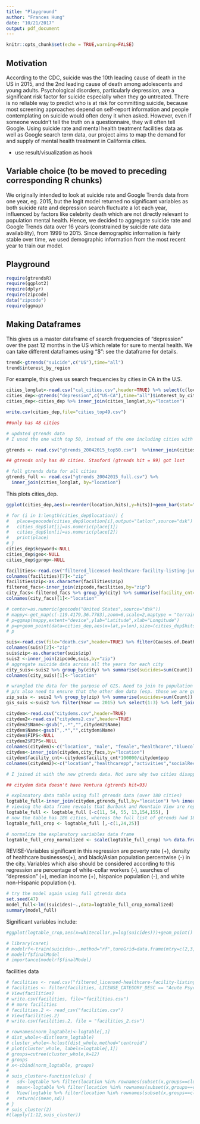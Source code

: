 ```yaml
---
title: "Playground"
author: "Frances Hung"
date: "10/21/2017"
output: pdf_document
---
```


```r
knitr::opts_chunk$set(echo = TRUE,warning=FALSE)
```
## Motivation

According to the CDC, suicide was the 10th leading cause of death in the US in 2015, and the 2nd leading cause of death among adolescents and young adults. Psychological disorders, particularly depression, are a significant risk factor for suicide especially when they go untreated. There is no reliable way to predict who is at risk for committing suicide, because most screening approaches depend on self-report information and people contemplating on suicide would often deny it when asked. However, even if someone wouldn't tell the truth on a questionnaire, they will often tell Google. Using suicide rate and mental health treatment facilities data as well as Google search term data, our project aims to map the demand for and supply of mental health treatment in California cities.

- use result/visualization as hook

## Variable choice (to be moved to preceding corresponding R chunks)

We originally intended to look at suicide rate and Google Trends data from one year, eg. 2015, but the logit model returned no significant variables as both suicide rate and depression search fluctuate a lot each year, influenced by factors like celebrity death which are not directly relevant to population mental health. Hence, we decided to aggregate suicide rate and Google Trends data over 16 years (constrained by suicide rate data availability), from 1999 to 2015. Since demographic information is fairly stable over time, we used demographic information from the most recent year to train our model.

## Playground


```r
require(gtrendsR)
require(ggplot2)
require(dplyr)
require(zipcode)
data("zipcode")
require(ggmap)
```

## Making Dataframes

This gives us a master dataframe of search frequencies of “depression” over the past 12 months in the US which relate for sure to mental health. We can take different dataframes using "$": see the dataframe for details.

```r
trend<-gtrends("suicide",c("US"),time="all")
trend$interest_by_region
```

For example, this gives us search frequencies by cities in CA in the U.S.

```r
cities_longlat<-read.csv("cal_cities.csv",header=TRUE) %>% select(c(location,Latitude,Longitude))
cities_dep<-gtrends("depression",c("US-CA"),time="all")$interest_by_city
cities_dep<-cities_dep %>% inner_join(cities_longlat,by="location")

write.csv(cities_dep,file="cities_top49.csv") 

##only has 48 cities

# updated gtrends data
# I used the one with top 50, instead of the one including cities with low search volume . Though I actually think it is better to use the latter so as to increase our sample size + the effects of low search volume is more smoothed out since we are taking gtrends data over 12 years. 

gtrends <- read.csv("gtrends_20042015_top50.csv")  %>%inner_join(cities_longlat,by="location")

## gtrends only has 49 cities. Stanford (gtrends hit = 99) got lost
```


```r
# full gtrends data for all cities
gtrends_full <- read.csv("gtrends_20042015_full.csv") %>%
  inner_join(cities_longlat, by="location")
```

This plots cities_dep.

```r
ggplot(cities_dep,aes(x=reorder(location,hits),y=hits))+geom_bar(stat="identity")+theme(axis.text.x = element_text(angle = 90, hjust = 1))
```

```r

# for (i in 1:length(cities_dep$location)) {
#   place=geocode(cities_dep$location[i],output="latlon",source="dsk")
#   cities_dep$lat[i]=as.numeric(place[1])
#   cities_dep$lon[i]=as.numeric(place[2])
#   print(place)
# }
cities_dep$keyword<-NULL
cities_dep$geo<-NULL
cities_dep$gprop<-NULL
```

```r
facilities<-read.csv("filtered_licensed-healthcare-facility-listing-june-30-2017.csv",header = TRUE)
colnames(facilities)[7]<-"zip"
facilities$zip<-as.character(facilities$zip)
filtered_facs<-inner_join(zipcode,facilities,by="zip")
city_facs<-filtered_facs %>% group_by(city) %>% summarise(facility_cnt=n())
colnames(city_facs)[1]<-"location"
```


```r
# center=as.numeric(geocode("United States",source="dsk"))
# mappy<-get_map(c(-119.4179,36.7783),zoom=6,scale=2,maptype = "terrain",source="google")
# p=ggmap(mappy,extent="device",ylab="Latitude",xlab="Longitude")
# p=p+geom_point(data=cities_dep,aes(x=lat,y=lon),size=(cities_dep$hits/50)^2)
# p
```


```r
suis<-read.csv(file="death.csv",header=TRUE) %>% filter(Causes.of.Death=="SUI") %>% filter(Year >= 2004)
colnames(suis)[2]<-"zip"
suis$zip<-as.character(suis$zip)
suis2 <-inner_join(zipcode,suis,by="zip") 
# aggregate suicide data across all the years for each city
city_suis<-suis2 %>% group_by(city) %>% summarise(suicides=sum(Count))
colnames(city_suis)[1]<-"location"

# wrangled the data for the purpose of GIS. Need to join to population by zipcode data (same source as population by city data) 
# p/s also need to ensure that the other dem data (esp. those we are going to plot) exist at the zipcode level 
zip_suis <- suis2 %>% group_by(zip) %>% summarise(suicides=sum(Count)) 
gis_suis <-suis2 %>% filter(Year == 2015) %>% select(1:3) %>% left_join(zip_suis,by="zip")


```

```r

citydem<-read.csv("citydems.csv",header=TRUE)
citydem2<-read.csv("citydems2.csv",header=TRUE)
citydem2$Name<-gsub(",.*","",citydem2$Name)
citydem$Name<-gsub(",.*","",citydem$Name)
citydem$FIPS<-NULL
citydem2$FIPS<-NULL
colnames(citydem)<-c("location", "male", "female","healthcare","bluecollar","whitecollar","nonfamily","medAge","AmInd", "whiteNonHisp","hisp","white","black","asian","medIncome","lessHS","HS","Bachelors","pop","unmarriedMpop","unemployed")
citydem<-inner_join(citydem,city_facs,by="location")
citydem$facility_cnt<-citydem$facility_cnt*100000/citydem$pop
colnames(citydem2)<-c("location","healthcarepp","activities","socialRec","entertainment","pov","presdrugs","healthcarebiz")

# I joined it with the new gtrends data. Not sure why two cities disappeared (meaning the citydem data is not exhaustive altho it should be...). I arranged it by "suicides", and I think our two cities can be Santa Cruz (high suicide/pop) and Santa Clarita (low suicide/pop). I chose these two cities because they have at least 4 zipcodes. Open to revision. 

## citydem data doesn't have Ventura (gtrends hit=93)
```

```r
# explanatory data table using full gtrends data (over 180 cities)
logtable_full<-inner_join(citydem,gtrends_full,by="location") %>% inner_join(city_suis,by="location") %>% inner_join(citydem2,by="location") %>% mutate(suicides=suicides*100000/pop,healthcarepp=healthcarepp/pop,activities=activities/pop,socialRec=socialRec/pop,entertainment=entertainment/pop,presdrugs=presdrugs/pop,healthcarebiz=healthcarebiz*1000/pop)
# viewing the data frame reveals that Burbank and Mountain View are repeated 4 times somehow. remove them.
logtable_full <- logtable_full [-c(11, 54, 55, 13,154,155), ]
# now the table has 186 cities, whereas the full list of gtrends had 188. not a big loss
logtable_full_crop <- logtable_full [,-c(1,24,25)]
```

```r
# normalize the explanatory variables data frame
logtable_full_crop_normalized <- scale(logtable_full_crop) %>% data.frame()
```


REVISE-Variables significant in this regression are poverty rate (+), density of healthcare businesses(+), and black/Asian population percentwise (-) in the city. Variables which also should be considered according to this regression are percentage of white-collar workers (-), searches of "depression" (+), median income (+), hispanice population (-), and white non-Hispanic population (-). 

```r
# try the model again using full gtrends data
set.seed(47)
model_full<-lm((suicides)~.,data=logtable_full_crop_normalized)
summary(model_full)
```
Significant variables include:


```r
#ggplot(logtable_crop,aes(x=whitecollar,y=log(suicides)))+geom_point()
```


```r
# library(caret)
# modelrf<-train(suicides~.,method="rf",tuneGrid=data.frame(mtry=c(2,3,4,5,6)),data=whole_norm_logtable,importance=TRUE)
# modelrf$finalModel
# importance(modelrf$finalModel)

```

facilities data
```r
# facilities <- read.csv("filtered_licensed-healthcare-facility-listing-june-30-2017.csv")
# facilities <- filter(facilities, LICENSE_CATEGORY_DESC == "Acute Psychiatric Hospital"|LICENSE_CATEGORY_DESC == "Psychiatric Health Facility" | LICENSE_CATEGORY_DESC =="Psychology Clinic")
# View(facilities)
# write.csv(facilities, file="facilities.csv")
# # more facilities
# facilities.2 <- read_csv("facilities.csv")
# View(facilities.2)
# write.csv(facilities.2, file = "facilities_2.csv")
```

```r
# rownames(norm_logtable)<-logtable[,1]
# dist_whole<-dist(norm_logtable) 
# cluster_whole<-hclust(dist_whole,method="centroid")
# plot(cluster_whole, labels=logtable[,1])
# groups=cutree(cluster_whole,k=12)
# groups
# x<-cbind(norm_logtable, groups)
# 
# suis_cluster<-function(clus) {
#   sd<-logtable %>% filter(location %in% rownames(subset(x,groups==clus))) %>% .[["suicides"]] %>% log() %>% sd()
#   mean<-logtable %>% filter(location %in% rownames(subset(x,groups==clus))) %>% .[["suicides"]] %>% log() %>% mean()
#   View(logtable %>% filter(location %in% rownames(subset(x,groups==clus))))
#   return(c(mean,sd))
# }
# suis_cluster(2)
#(lapply(1:12,suis_cluster))

```

